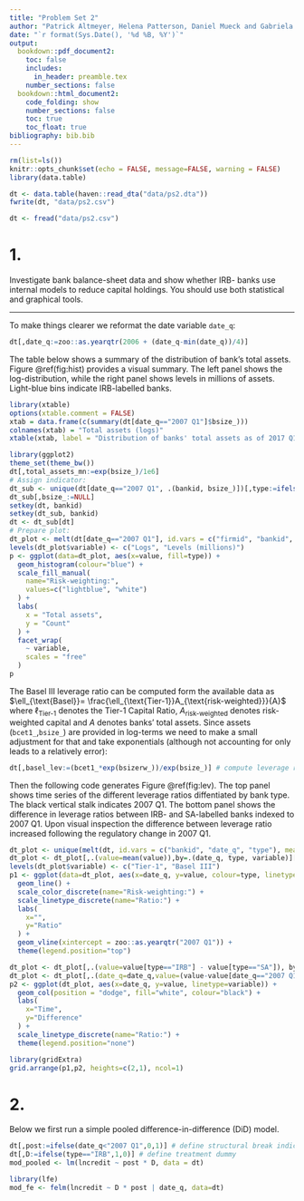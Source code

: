 ```yaml
---
title: "Problem Set 2"
author: "Patrick Altmeyer, Helena Patterson, Daniel Mueck and Gabriela Lavagna"
date: "`r format(Sys.Date(), '%d %B, %Y')`"
output: 
  bookdown::pdf_document2:
    toc: false
    includes:
      in_header: preamble.tex
    number_sections: false
  bookdown::html_document2:
    code_folding: show
    number_sections: false
    toc: true
    toc_float: true
bibliography: bib.bib
---
```


```r
rm(list=ls())
knitr::opts_chunk$set(echo = FALSE, message=FALSE, warning = FALSE)
library(data.table)
```

```r
dt <- data.table(haven::read_dta("data/ps2.dta"))
fwrite(dt, "data/ps2.csv")
```

```r
dt <- fread("data/ps2.csv")
```


# 1.

Investigate bank balance-sheet data and show whether IRB- banks use internal models to reduce capital holdings. You should use both statistical and graphical tools.

<hr>

To make things clearer we reformat the date variable `date_q`:

```r
dt[,date_q:=zoo::as.yearqtr(2006 + (date_q-min(date_q))/4)]
```

The table below shows a summary of the distribution of bank's total assets. Figure \@ref(fig:hist) provides a visual summary. The left panel shows the log-distribution, while the right panel shows levels in millions of assets. Light-blue bins indicate IRB-labelled banks.

```r
library(xtable)
options(xtable.comment = FALSE)
xtab = data.frame(c(summary(dt[date_q=="2007 Q1"]$bsize_)))
colnames(xtab) = "Total assets (logs)"
xtable(xtab, label = "Distribution of banks' total assets as of 2017 Q1.")
```

```r
library(ggplot2)
theme_set(theme_bw())
dt[,total_assets_mn:=exp(bsize_)/1e6]
# Assign indicator:
dt_sub <- unique(dt[date_q=="2007 Q1", .(bankid, bsize_)])[,type:=ifelse(bsize_>quantile(bsize_, 0.75),"IRB", "SA")]
dt_sub[,bsize_:=NULL]
setkey(dt, bankid)
setkey(dt_sub, bankid)
dt <- dt_sub[dt]
# Prepare plot:
dt_plot <- melt(dt[date_q=="2007 Q1"], id.vars = c("firmid", "bankid", "date_q", "type"), measure.vars = c("bsize_", "total_assets_mn"))
levels(dt_plot$variable) <- c("Logs", "Levels (millions)")
p <- ggplot(data=dt_plot, aes(x=value, fill=type)) +
  geom_histogram(colour="blue") +
  scale_fill_manual(
    name="Risk-weighting:",
    values=c("lightblue", "white")
  ) +
  labs(
    x = "Total assets",
    y = "Count"
  ) +
  facet_wrap(
    ~ variable,
    scales = "free"
  )
p
```

The Basel III leverage ratio can be computed form the available data as $\ell_{\text{Basel}}= \frac{\ell_{\text{Tier-1}}A_{\text{risk-weighted}}}{A}$ where $\ell_{\text{Tier-1}}$ denotes the Tier-1 Capital Ratio, $A_{\text{risk-weighted}}$ denotes risk-weighted capital and $A$ denotes banks' total assets. Since assets (`bcet1_`,`bsize_`) are provided in log-terms we need to make a small adjustment for that and take exponentials (although not accounting for only leads to a relatively error):

```r
dt[,basel_lev:=(bcet1_*exp(bsizerw_))/exp(bsize_)] # compute leverage ratio
```

Then the following code generates Figure \@ref(fig:lev). The top panel shows time series of the different leverage ratios diffentiated by bank type. The black vertical stalk indicates 2007 Q1. The bottom panel shows the difference in leverage ratios between IRB- and SA-labelled banks indexed to 2007 Q1. Upon visual inspection the difference between leverage ratio increased following the regulatory change in 2007 Q1.

```r
dt_plot <- unique(melt(dt, id.vars = c("bankid", "date_q", "type"), measure.vars = c("bcet1_", "basel_lev")))
dt_plot <- dt_plot[,.(value=mean(value)),by=.(date_q, type, variable)][order(date_q, type, variable)] # averages
levels(dt_plot$variable) <- c("Tier-1", "Basel III")
p1 <- ggplot(data=dt_plot, aes(x=date_q, y=value, colour=type, linetype=variable)) +
  geom_line() +
  scale_color_discrete(name="Risk-weighting:") +
  scale_linetype_discrete(name="Ratio:") +
  labs(
    x="",
    y="Ratio"
  ) +
  geom_vline(xintercept = zoo::as.yearqtr("2007 Q1")) +
  theme(legend.position="top")

dt_plot <- dt_plot[,.(value=value[type=="IRB"] - value[type=="SA"]), by=.(date_q, variable)]
dt_plot <- dt_plot[,.(date_q=date_q,value=(value-value[date_q=="2007 Q1"])/value[date_q=="2007 Q1"]*100),by=variable]
p2 <- ggplot(dt_plot, aes(x=date_q, y=value, linetype=variable)) +
  geom_col(position = "dodge", fill="white", colour="black") +
  labs(
    x="Time",
    y="Difference"
  ) +
  scale_linetype_discrete(name="Ratio:") + 
  theme(legend.position="none")

library(gridExtra)
grid.arrange(p1,p2, heights=c(2,1), ncol=1)
```

# 2.

Below we first run a simple pooled difference-in-difference (DiD) model.

```r
dt[,post:=ifelse(date_q<"2007 Q1",0,1)] # define structural break indicator
dt[,D:=ifelse(type=="IRB",1,0)] # define treatment dummy
mod_pooled <- lm(lncredit ~ post * D, data = dt)
```

```r
library(lfe)
mod_fe <- felm(lncredit ~ D * post | date_q, data=dt)
```




